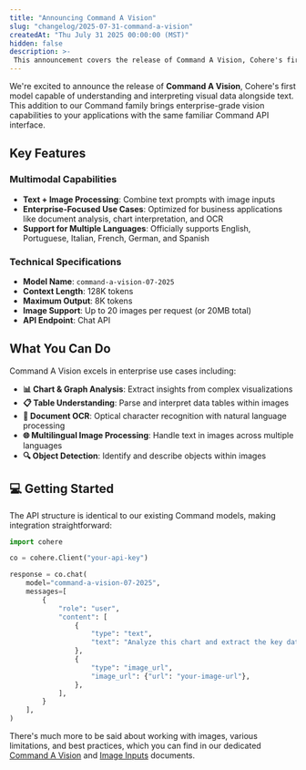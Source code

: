 ```yaml
---
title: "Announcing Command A Vision"
slug: "changelog/2025-07-31-command-a-vision"
createdAt: "Thu July 31 2025 00:00:00 (MST)"
hidden: false
description: >-
 This announcement covers the release of Command A Vision, Cohere's first model able to understand and interpret image inputs.
---
```


We're excited to announce the release of **Command A Vision**, Cohere's first model capable of understanding and interpreting visual data alongside text. This addition to our Command family brings enterprise-grade vision capabilities to your applications with the same familiar Command API interface.

## Key Features

### Multimodal Capabilities
- **Text + Image Processing**: Combine text prompts with image inputs
- **Enterprise-Focused Use Cases**: Optimized for business applications like document analysis, chart interpretation, and OCR
- **Support for Multiple Languages**: Officially supports English, Portuguese, Italian, French, German, and Spanish

### Technical Specifications
- **Model Name**: `command-a-vision-07-2025`
- **Context Length**: 128K tokens
- **Maximum Output**: 8K tokens
- **Image Support**: Up to 20 images per request (or 20MB total)
- **API Endpoint**: Chat API

## What You Can Do

Command A Vision excels in enterprise use cases including:

- **📊 Chart & Graph Analysis**: Extract insights from complex visualizations
- **📋 Table Understanding**: Parse and interpret data tables within images
- **📄 Document OCR**: Optical character recognition with natural language processing
- **🌐 Multilingual Image Processing**: Handle text in images across multiple languages
- **🔍 Object Detection**: Identify and describe objects within images

## 💻 Getting Started

The API structure is identical to our existing Command models, making integration straightforward:

```python
import cohere

co = cohere.Client("your-api-key")

response = co.chat(
    model="command-a-vision-07-2025",
    messages=[
        {
            "role": "user",
            "content": [
                {
                    "type": "text",
                    "text": "Analyze this chart and extract the key data points",
                },
                {
                    "type": "image_url",
                    "image_url": {"url": "your-image-url"},
                },
            ],
        }
    ],
)
```

There's much more to be said about working with images, various limitations, and best practices, which you can find in our dedicated [Command A Vision](https://docs.cohere.com/v2/docs/command-a-vision) and [Image Inputs](https://docs.cohere.com/v2/docs/image-inputs) documents.